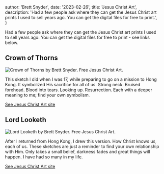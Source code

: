 
  author: 'Brett Snyder',
  date: '2023-02-26',
  title: 'Jesus Christ Art',
  description:
    'Had a few people ask where they can get the Jesus Christ art prints I used to sell years ago. You can get the digital files for free to print.',
}


Had a few people ask where they can get the Jesus Christ art prints I used to sell years ago. You can get the digital files for free to print - see links below.

## Crown of Thorns

<Image
  src={crownThorns}
  alt="Crown of Thorns by Brett Snyder. Free Jesus Christ Art."
  title="Crown of Thorns by Brett Snyder"
/>

This sketch I did when I was 17, while preparing to go on a mission to Hong Kong. It symbolized His sacrifice for all of us. Strong neck. Bruised forehead. Blood into tears. Looking up. Resurrection. Each with a deeper meaning to me; find your own symbolism.

<a href="https://www.jesuschrist.art" target="prints">
  See Jesus Christ Art site
</a>

## Lord Looketh

<Image
  src={lordLooketh}
  alt="Lord Looketh by Brett Snyder. Free Jesus Christ Art."
  title="Lord Looketh by Brett Snyder"
/>

After I returned from Hong Kong, I drew this version. How Christ knows us, each of us. These sketches are just a reminder to find your own relationship with Him. Only takes a small belief, darkness fades and great things will happen. I have had so many in my&nbsp;life.

<a href="https://www.jesuschrist.art" target="prints">
  See Jesus Christ Art site
</a>
